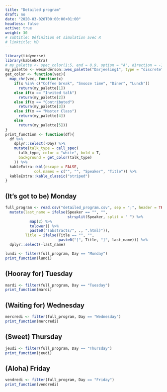 ```yaml
---
title: "Detailed program"
draft: no
date: "2020-03-020T00:00:00+01:00"
headless: false
active: true
weight: 30
# subtitle: Définition et simulation avec R
# linktitle: MB
---
```



```r
library(tidyverse)
library(kableExtra)
# my_palette <- spec_color(1:5, end = 0.9, option = "A", direction = -1)
my_palette <- wesanderson::wes_palette("Darjeeling1", type = "discrete")
get_color <- function(vec){
  map_chr(vec, function(x) 
    if(x %in% c("Coffee break", "Snooze time", "Diner", "Lunch"))
      return(my_palette[1])
    else if(x == "Invited talk")
      return(my_palette[2])
    else if(x == "Contributed")
      return(my_palette[3])
    else if(x == "Master Class")
      return(my_palette[4])
    else
      return(my_palette[5]))
}
print_function <- function(df){
  df %>% 
    dplyr::select(-Day) %>% 
    mutate(talk_type = cell_spec(
      talk_type, color = "white", bold = T,
      background = get_color(talk_type)
    )) %>% 
  kableExtra::kbl(escape = FALSE,
             col.names = c("", "", "Speaker", "Title")) %>%
  kableExtra::kable_classic("striped")
}
```


## (It's got to be) Monday

```r
full_program <- read.csv("detailed_program.csv", sep = ";", header = TRUE) %>% 
  mutate(last_name = ifelse(Speaker == "", "",
                            strsplit(Speaker, split = " ") %>% 
           map(2) %>%
           tolower() %>% 
           paste0("(abstracts/", ., ".html)")),
         Title = ifelse(Title == "", "",
                        paste0("[", Title, "]", last_name))) %>% 
  dplyr::select(-last_name)
```


```r
lundi <- filter(full_program, Day == "Monday")
print_function(lundi)
```


## (Hooray for) Tuesday 

```r
mardi <- filter(full_program, Day == "Tuesday")
print_function(mardi)
```

## (Waiting for) Wednesday

```r
mercredi <- filter(full_program, Day == "Wednesday")
print_function(mercredi)
```

## (Sweet) Thursday

```r
jeudi <- filter(full_program, Day == "Thursday")
print_function(jeudi)
```

## (Aloha) Friday

```r
vendredi <- filter(full_program, Day == "Friday")
print_function(vendredi)
```